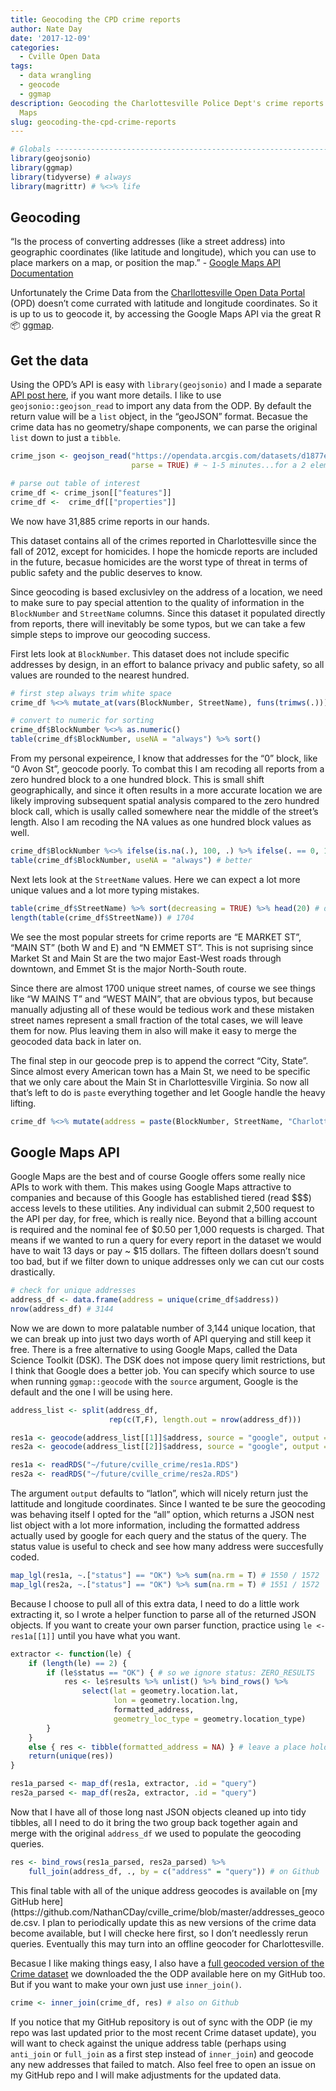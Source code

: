 ```yaml
---
title: Geocoding the CPD crime reports
author: Nate Day
date: '2017-12-09'
categories:
  - Cville Open Data
tags:
  - data wrangling
  - geocode
  - ggmap
description: Geocoding the Charlottesville Police Dept's crime reports with Google
  Maps
slug: geocoding-the-cpd-crime-reports
---
```


```r
# Globals ------------------------------------------------------------------
library(geojsonio)
library(ggmap)
library(tidyverse) # always
library(magrittr) # %<>% life
```

## Geocoding

"Is the process of converting addresses (like a street address) into geographic coordinates (like latitude and longitude), which you can use to place markers on a map, or position the map." - [Google Maps API Documentation](https://developers.google.com/maps/documentation/geocoding/start)

Unfortunately the Crime Data from the [Charllottesville Open Data Portal](http://opendata.charlottesville.org/) (OPD) doesn't come currated with latitude and longitude coordinates. So it is up to us to geocode it, by accessing the Google Maps API via the great R 📦 [ggmap](https://github.com/dkahle/ggmap).

## Get the data

Using the OPD's API is easy with `library(geojsonio)` and I made a separate [API post here](./api.html), if you want more details. I like to use `geojsonio::geojson_read` to import any data from the ODP. By default the return value will be a `list` object, in the "geoJSON" format. Becasue the crime data has no geometry/shape components, we can parse the original `list` down to just a `tibble`.

```r
crime_json <- geojson_read("https://opendata.arcgis.com/datasets/d1877e350fad45d192d233d2b2600156_7.geojson",
                           parse = TRUE) # ~ 1-5 minutes...for a 2 element list

# parse out table of interest
crime_df <- crime_json[["features"]]
crime_df <-  crime_df[["properties"]]
```

We now have 31,885 crime reports in our hands.

This dataset contains all of the crimes reported in Charlottesville since the fall of 2012, except for homicides. I hope the homicde reports are included in the future, becasue homicides are the worst type of threat in terms of public safety and the public deserves to know.

Since geocoding is based exclusivley on the address of a location, we need to make sure to pay special attention to the quality of information in the `BlockNumber` and `StreetName` columns. Since this dataset it populated directly from reports, there will inevitably be some typos, but we can take a few simple steps to improve our geocoding success.

First lets look at `BlockNumber`. This dataset does not include specific addresses by design, in an effort to balance privacy and public safety, so all values are rounded to the nearest hundred.

```r
# first step always trim white space
crime_df %<>% mutate_at(vars(BlockNumber, StreetName), funs(trimws(.)))

# convert to numeric for sorting
crime_df$BlockNumber %<>% as.numeric()
table(crime_df$BlockNumber, useNA = "always") %>% sort()
```

From my personal expeirence, I know that addresses for the "0" block, like "0 Avon St", geocode poorly. To combat this I am recoding all reports from a zero hundred block to a one hundred block. This is small shift geographically, and since it often results in a more accurate location we are likely improving subsequent spatial analysis compared to the zero hundred block call, which is usally called somewhere near the middle of the street's length. Also I am recoding the NA values as one hundred block values as well.

```r
crime_df$BlockNumber %<>% ifelse(is.na(.), 100, .) %>% ifelse(. == 0, 100, .)
table(crime_df$BlockNumber, useNA = "always") # better
```

Next lets look at the `StreetName` values. Here we can expect a lot more unique values and a lot more typing mistakes.

```r
table(crime_df$StreetName) %>% sort(decreasing = TRUE) %>% head(20) # don't print too much
length(table(crime_df$StreetName)) # 1704
```

We see the most popular streets for crime reports are "E MARKET ST", "MAIN ST" (both W and E) and "N EMMET ST". This is not suprising since Market St and Main St are the two major East-West roads through downtown, and Emmet St is the major North-South route.

Since there are almost 1700 unique street names, of course we see things like "W MAINS T" and "WEST MAIN", that are obvious typos, but because manually adjusting all of these would be tedious work and these mistaken street names represent a small fraction of the total cases, we will leave them for now. Plus leaving them in also will make it easy to merge the geocoded data back in later on.

The final step in our geocode prep is to append the correct "City, State". Since almost every American town has a Main St, we need to be specific that we only care about the Main St in Charlottesville Virginia. So now all that's left to do is `paste` everything together and let Google handle the heavy lifting.

```r
crime_df %<>% mutate(address = paste(BlockNumber, StreetName, "Charlottesville VA"))
```

## Google Maps API

Google Maps are the best and of course Google offers some really nice APIs to work with them. This makes using Google Maps attractive to companies and because of this Google has established tiered (read \$\$\$) access levels to these utilities. Any individual can submit 2,500 request to the API per day, for free, which is really nice. Beyond that a billing account is required and the nominal fee of \$0.50 per 1,000 requests is charged. That means if we wanted to run a query for every report in the dataset we would have to wait 13 days or pay ~ \$15 dollars. The fifteen dollars doesn't sound too bad, but if we filter down to unique addresses only we can cut our costs drastically.

```r
# check for unique addresses
address_df <- data.frame(address = unique(crime_df$address))
nrow(address_df) # 3144
```

Now we are down to more palatable number of 3,144 unique location, that we can break up into just two days worth of API querying and still keep it free. There is a free alternative to using Google Maps, called the Data Science Toolkit (DSK). The DSK does not impose query limit restrictions, but I think that Google does a better job. You can specify which source to use when running `ggmap::geocode` with the `source` argument, Google is the default and the one I will be using here.

```r
address_list <- split(address_df,
                      rep(c(T,F), length.out = nrow(address_df)))

res1a <- geocode(address_list[[1]]$address, source = "google", output = "all")
res2a <- geocode(address_list[[2]]$address, source = "google", output = "all")
```

```r
res1a <- readRDS("~/future/cville_crime/res1a.RDS")
res2a <- readRDS("~/future/cville_crime/res2a.RDS")
```


The argument `output` defaults to "latlon", which will nicely return just the lattitude and longitude coordinates. Since I wanted te be sure the geocoding was behaving itself I opted for the "all" option, which returns a JSON nest list object with a lot more information, including the formatted address actually used by google for each query and the status of the query. The status value is useful to check and see how many address were succesfully coded.

```r
map_lgl(res1a, ~.["status"] == "OK") %>% sum(na.rm = T) # 1550 / 1572
map_lgl(res2a, ~.["status"] == "OK") %>% sum(na.rm = T) # 1551 / 1572
```

Because I choose to pull all of this extra data, I need to do a little work extracting it, so I wrote a helper function to parse all of the returned JSON objects. If you want to create your own parser function, practice using `le <- res1a[[1]]` until you have what you want.

```r
extractor <- function(le) {
    if (length(le) == 2) {
        if (le$status == "OK") { # so we ignore status: ZERO_RESULTS
            res <- le$results %>% unlist() %>% bind_rows() %>%
                select(lat = geometry.location.lat,
                       lon = geometry.location.lng,
                       formatted_address,
                       geometry_loc_type = geometry.location_type)
        }
    }
    else { res <- tibble(formatted_address = NA) } # leave a place holder for misses
    return(unique(res))
}

res1a_parsed <- map_df(res1a, extractor, .id = "query")
res2a_parsed <- map_df(res2a, extractor, .id = "query")
```

Now that I have all of those long nast JSON objects cleaned up into tidy tibbles, all I need to do it bring the two group back together again and merge with the original `address_df` we used to populate the geocoding queries.

```r
res <- bind_rows(res1a_parsed, res2a_parsed) %>% 
    full_join(address_df, ., by = c("address" = "query")) # on Github
```

This final table with all of the unique address geocodes is available on [my GitHub here](https://github.com/NathanCDay/cville_crime/blob/master/addresses_geocode.csv. I plan to periodically update this as new versions of the crime data become available, but I will checke here first, so I don't needlessly rerun queries. Eventually this may turn into an offline geocoder for Charlottesville.

Becasue I like making things easy, I also have a [full geocoded version of the Crime dataset](https://github.com/NathanCDay/cville_crime/blob/master/crime_geocode.csv) we downloaded the the ODP available here on my GitHub too. But if you want to make your own just use `inner_join()`.

```r
crime <- inner_join(crime_df, res) # also on Github
```

If you notice that my GitHub repository is out of sync with the ODP (ie my repo was last updated prior to the most recent Crime dataset update), you will want to check against the unique address table (perhaps using `anti_join` or `full_join` as a first step instead of `inner_join`) and geocode any new addresses that failed to match. Also feel free to open an issue on my GitHub repo and I will make adjustments for the updated data.




